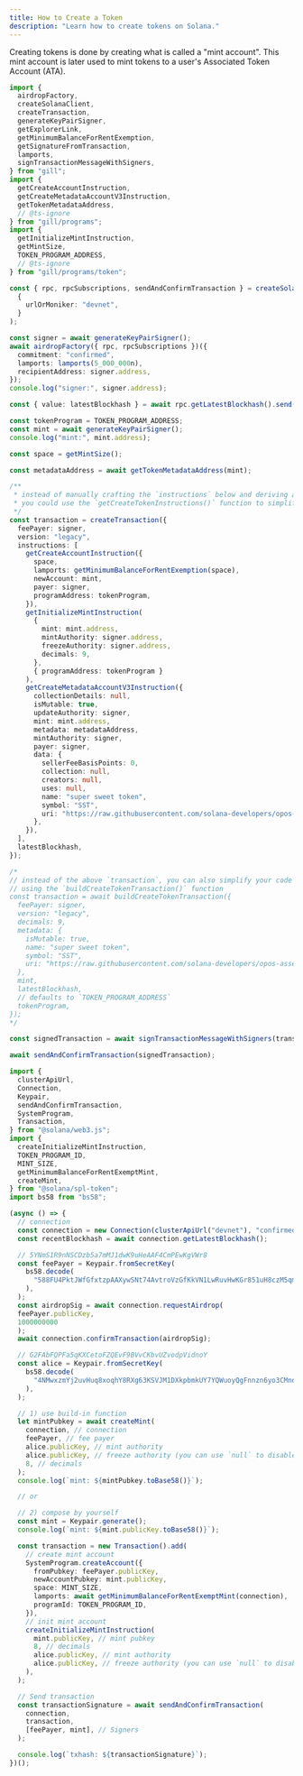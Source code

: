 ```yaml
---
title: How to Create a Token
description: "Learn how to create tokens on Solana."
---
```


Creating tokens is done by creating what is called a "mint account". This mint
account is later used to mint tokens to a user's Associated Token Account (ATA).

<CodeTabs storage="cookbook" flags="r">

```typescript !! title="gill"
import {
  airdropFactory,
  createSolanaClient,
  createTransaction,
  generateKeyPairSigner,
  getExplorerLink,
  getMinimumBalanceForRentExemption,
  getSignatureFromTransaction,
  lamports,
  signTransactionMessageWithSigners,
} from "gill";
import {
  getCreateAccountInstruction,
  getCreateMetadataAccountV3Instruction,
  getTokenMetadataAddress,
  // @ts-ignore
} from "gill/programs";
import {
  getInitializeMintInstruction,
  getMintSize,
  TOKEN_PROGRAM_ADDRESS,
  // @ts-ignore
} from "gill/programs/token";

const { rpc, rpcSubscriptions, sendAndConfirmTransaction } = createSolanaClient(
  {
    urlOrMoniker: "devnet",
  }
);

const signer = await generateKeyPairSigner();
await airdropFactory({ rpc, rpcSubscriptions })({
  commitment: "confirmed",
  lamports: lamports(5_000_000n),
  recipientAddress: signer.address,
});
console.log("signer:", signer.address);

const { value: latestBlockhash } = await rpc.getLatestBlockhash().send();

const tokenProgram = TOKEN_PROGRAM_ADDRESS;
const mint = await generateKeyPairSigner();
console.log("mint:", mint.address);

const space = getMintSize();

const metadataAddress = await getTokenMetadataAddress(mint);

/**
 * instead of manually crafting the `instructions` below and deriving addresses above:
 * you could use the `getCreateTokenInstructions()` function to simplify this code
 */
const transaction = createTransaction({
  feePayer: signer,
  version: "legacy",
  instructions: [
    getCreateAccountInstruction({
      space,
      lamports: getMinimumBalanceForRentExemption(space),
      newAccount: mint,
      payer: signer,
      programAddress: tokenProgram,
    }),
    getInitializeMintInstruction(
      {
        mint: mint.address,
        mintAuthority: signer.address,
        freezeAuthority: signer.address,
        decimals: 9,
      },
      { programAddress: tokenProgram }
    ),
    getCreateMetadataAccountV3Instruction({
      collectionDetails: null,
      isMutable: true,
      updateAuthority: signer,
      mint: mint.address,
      metadata: metadataAddress,
      mintAuthority: signer,
      payer: signer,
      data: {
        sellerFeeBasisPoints: 0,
        collection: null,
        creators: null,
        uses: null,
        name: "super sweet token",
        symbol: "SST",
        uri: "https://raw.githubusercontent.com/solana-developers/opos-asset/main/assets/Climate/metadata.json",
      },
    }),
  ],
  latestBlockhash,
});

/*
// instead of the above `transaction`, you can also simplify your code
// using the `buildCreateTokenTransaction()` function
const transaction = await buildCreateTokenTransaction({
  feePayer: signer,
  version: "legacy",
  decimals: 9,
  metadata: {
    isMutable: true,
    name: "super sweet token",
    symbol: "SST",
    uri: "https://raw.githubusercontent.com/solana-developers/opos-asset/main/assets/Climate/metadata.json",
  },
  mint,
  latestBlockhash,
  // defaults to `TOKEN_PROGRAM_ADDRESS`
  tokenProgram,
});
*/

const signedTransaction = await signTransactionMessageWithSigners(transaction);

await sendAndConfirmTransaction(signedTransaction);
```

```typescript !! title="web3.js"
import {
  clusterApiUrl,
  Connection,
  Keypair,
  sendAndConfirmTransaction,
  SystemProgram,
  Transaction,
} from "@solana/web3.js";
import {
  createInitializeMintInstruction,
  TOKEN_PROGRAM_ID,
  MINT_SIZE,
  getMinimumBalanceForRentExemptMint,
  createMint,
} from "@solana/spl-token";
import bs58 from "bs58";

(async () => {
  // connection
  const connection = new Connection(clusterApiUrl("devnet"), "confirmed");
  const recentBlockhash = await connection.getLatestBlockhash();

  // 5YNmS1R9nNSCDzb5a7mMJ1dwK9uHeAAF4CmPEwKgVWr8
  const feePayer = Keypair.fromSecretKey(
    bs58.decode(
      "588FU4PktJWfGfxtzpAAXywSNt74AvtroVzGfKkVN1LwRuvHwKGr851uH8czM5qm4iqLbs1kKoMKtMJG4ATR7Ld2",
    ),
  );
  const airdropSig = await connection.requestAirdrop(
  feePayer.publicKey,
  1000000000
  );
  await connection.confirmTransaction(airdropSig);

  // G2FAbFQPFa5qKXCetoFZQEvF9BVvCKbvUZvodpVidnoY
  const alice = Keypair.fromSecretKey(
    bs58.decode(
      "4NMwxzmYj2uvHuq8xoqhY8RXg63KSVJM1DXkpbmkUY7YQWuoyQgFnnzn6yo3CMnqZasnNPNuAT2TLwQsCaKkUddp",
    ),
  );

  // 1) use build-in function
  let mintPubkey = await createMint(
    connection, // connection
    feePayer, // fee payer
    alice.publicKey, // mint authority
    alice.publicKey, // freeze authority (you can use `null` to disable it. when you disable it, you can't turn it on again)
    8, // decimals
  );
  console.log(`mint: ${mintPubkey.toBase58()}`);

  // or

  // 2) compose by yourself
  const mint = Keypair.generate();
  console.log(`mint: ${mint.publicKey.toBase58()}`);

  const transaction = new Transaction().add(
    // create mint account
    SystemProgram.createAccount({
      fromPubkey: feePayer.publicKey,
      newAccountPubkey: mint.publicKey,
      space: MINT_SIZE,
      lamports: await getMinimumBalanceForRentExemptMint(connection),
      programId: TOKEN_PROGRAM_ID,
    }),
    // init mint account
    createInitializeMintInstruction(
      mint.publicKey, // mint pubkey
      8, // decimals
      alice.publicKey, // mint authority
      alice.publicKey, // freeze authority (you can use `null` to disable it. when you disable it, you can't turn it on again)
    ),
  );

  // Send transaction
  const transactionSignature = await sendAndConfirmTransaction(
    connection,
    transaction,
    [feePayer, mint], // Signers
  );

  console.log(`txhash: ${transactionSignature}`);
})();
```

</CodeTabs>
